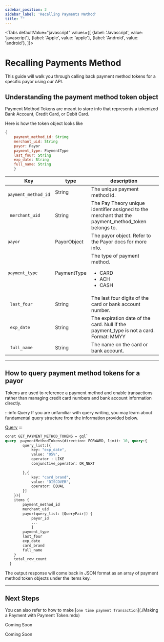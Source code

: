 ```yaml
---
sidebar_position: 2
sidebar_label: 'Recalling Payments Method'
title: ""
---
```




<Tabs
  defaultValue="javascript"
  values={[
    {label: 'Javascript', value: 'javascript'},
    {label: 'Apple', value: 'apple'},
    {label: 'Android', value: 'android'},
  ]}>
  <TabItem value="javascript">
  <h1>Recalling Payments Method</h1>
  This guide will walk you through calling back payment method tokens for a specific payor using our API. 

## Understanding the payment method token object
Payment Method Tokens are meant to store info that represents a tokenized Bank Account, Credit Card, or Debit Card.

Here is how the token object looks like
```jsx
{
    payment_method_id: String
    merchant_uid: String
    payor: Payor
    payment_type: PaymentType
    last_four: String
    exp_date: String
    full_name: String
    }

```

|Key                 |type             |description                                 |
|--------------------|-----------------|--------------------------------------------|     
|` payment_method_id`| String          |The unique payment method id.|
|` merchant_uid`     | String          |The Pay Theory unique identifier assigned to the merchant that the payment_method_token belongs to.|
|`payor`             |PayorObject      |The payor object. Refer to the Payor docs for more info.|
|`payment_type `     |PaymentType      | The type of payment method.<ul><li>CARD</li><li>ACH</li><li>CASH</li></ul>
|` last_four`      | String      | The last four digits of the card or bank account number.|
|` exp_date`  |String       |The expiration date of the card. Null if the payment_type is not a card. Format: MMYY|
|` full_name`|String        |The name on the card or bank account.|

***

## How to query payment method tokens for a payor
Tokens are used to reference a payment method and enable transactions rather than managing credit card numbers and bank account information directly.

:::info Query
If you are unfamiliar with query writing, you may learn about fundamental query structure from the information provided below. 

<a href= "../../../tutorial-basics/API/QUERY" class="button button--primary button--md">Query</a>
:::

```graphql
const GET_PAYMENT_METHOD_TOKENS = gql`
query  paymentMethodTokens(direction: FORWARD, limit: 10, query:{
        query_list:[{
            key: "exp_date",
            value: "05%",
            operator : LIKE
            conjunctive_operator: OR_NEXT
            
        },{
            key: "card_brand",
            value: "DISCOVER",
            operator: EQUAL
        }]
    }){
    items {
        payment_method_id
        merchant_uid
        payor(query_list: [QueryPair]) {
            payor_id
            ...
            }
        payment_type
        last_four
        exp_date
        card_brand
        full_name
    }
    total_row_count
  }
```


The output response will come back in JSON format as an array of payment method token objects under the items key.

***

##  Next Steps 
You can also refer to how to make [`one time payment Transaction`](./Making a Payment with Payment Token.mdx)
</TabItem>

<TabItem value="apple">
  
  Coming Soon
  </TabItem>
  <TabItem value="android">
  
   Coming Soon
  </TabItem>

</Tabs>
